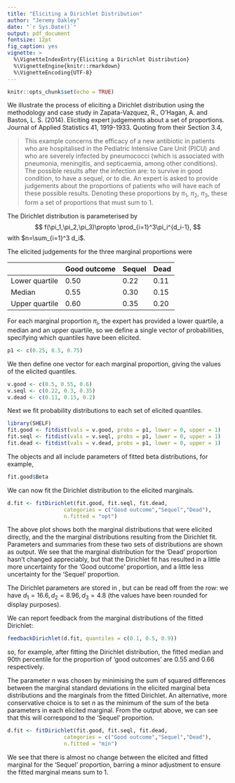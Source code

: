 ```yaml
---
title: "Eliciting a Dirichlet Distribution"
author: "Jeremy Oakley"
date: "`r Sys.Date()`"
output: pdf_document
fontsize: 12pt
fig_caption: yes
vignette: >
  %\VignetteIndexEntry{Eliciting a Dirichlet Distribution}
  %\VignetteEngine{knitr::rmarkdown}
  %\VignetteEncoding{UTF-8}
---
```


```r
knitr::opts_chunk$set(echo = TRUE)
```

We illustrate the process of eliciting a Dirichlet distribution using the methodology and case study in Zapata-Vazquez, R., O'Hagan, A. and Bastos, L. S. (2014). Eliciting expert judgements about a set of proportions. Journal of Applied Statistics 41, 1919-1933. Quoting from their Section 3.4,

> This example concerns the efficacy of a new antibiotic in patients who are hospitalised in the Pediatric Intensive Care Unit (PICU) and who are severely infected by pneumococci (which is associated with pneumonia, meningitis, and septicaemia, among other conditions). The possible results after the infection are: to survive in good condition, to have a sequel, or to die. An expert is asked to provide judgements about the proportions of patients who will have each of these possible results. Denoting these proportions by $\pi_1$, $\pi_2$, $\pi_3$, these form a set of proportions that must sum to 1.

The Dirichlet distribution is parameterised by
$$
f(\pi_1,\pi_2,\pi_3)\propto \prod_{i=1}^3\pi_i^{d_i-1},
$$
with $n=\sum_{i=1}^3 d_i$.

The elicited judgements for the three marginal proportions were

|                | Good outcome | Sequel | Dead |
|----------------|--------------|--------|------|
| Lower quartile | 0.50         | 0.22   | 0.11 |
|         Median | 0.55         | 0.30   | 0.15 |
| Upper quartile | 0.60         | 0.35   | 0.20 |


For each marginal proportion $\pi_i$, the expert has provided a lower quartile, a median and an upper quartile, so we define a single vector of probabilities, specifying which quantiles have been elicited.
```r
p1 <- c(0.25, 0.5, 0.75)
```
We then define one vector for each marginal proportion, giving the values of the elicited quantiles.
```r
v.good <- c(0.5, 0.55, 0.6)
v.seql <- c(0.22, 0.3, 0.35)
v.dead <- c(0.11, 0.15, 0.2)
```
Next we fit probability distributions to each set of elicited quantiles.
```r
library(SHELF)
fit.good <- fitdist(vals = v.good, probs = p1, lower = 0, upper = 1)
fit.seql <- fitdist(vals = v.seql, probs = p1, lower = 0, upper = 1)
fit.dead <- fitdist(vals = v.dead, probs = p1, lower = 0, upper = 1)
```
The objects \texttt{fit.good, fit.seql} and \texttt{fit.dead} all include parameters of fitted beta distributions, for example,

```r
fit.good$Beta
```



We can now fit the Dirichlet distribution to the elicited marginals.

```r
d.fit <- fitDirichlet(fit.good, fit.seql, fit.dead,
                  categories = c("Good outcome","Sequel","Dead"),
                  n.fitted = "opt")
```

The above plot shows both the marginal distributions that were elicited directly, and the the marginal distributions resulting from the Dirichlet fit. Parameters and summaries from these two sets of distributions are shown as output. We see that the marginal distribution for the 'Dead' proportion hasn't changed appreciably, but that the Dirichlet fit has resulted in a little more uncertainty for the 'Good outcome' proportion, and a little less uncertainty for the 'Sequel' proportion.

The Dirichlet parameters are stored in \texttt{d.fit}, but can be read off from the \texttt{shape1} row: we have $d_1=16.6, d_2=8.96, d_3=4.8$ (the values have been rounded for display purposes).


We can report feedback from the marginal distributions of the fitted Dirichlet:

```r
feedbackDirichlet(d.fit, quantiles = c(0.1, 0.5, 0.9))
```
so, for example, after fitting the Dirichlet distribution, the fitted median and 90th percentile for the proportion of 'good outcomes' are 0.55 and 0.66 respectively.


The parameter $n$ was chosen by minimising the sum of squared differences between the marginal standard deviations in the elicited marginal beta distributions and the marginals from the fitted Dirichlet. An alternative, more conservative choice is to set $n$ as the minimum of the sum of the beta parameters in each elicited marginal. From the output above, we can see that this will correspond to the 'Sequel' proportion.


```r
d.fit <- fitDirichlet(fit.good, fit.seql, fit.dead,
                  categories = c("Good outcome","Sequel","Dead"),
                  n.fitted = "min")
```
We see that there is almost no change between the elicited and fitted marginal for the 'Sequel' proportion, barring a minor adjustment to ensure the fitted marginal means sum to 1.